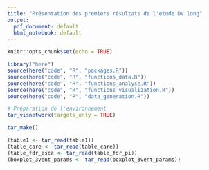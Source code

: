 ```yaml
---
title: "Présentation des premiers résultats de l'étude DV long"
output:
  pdf_document: default
  html_notebook: default
---
```


```r
knitr::opts_chunk$set(echo = TRUE)
```

```r
library("here")
source(here("code", "R", "packages.R"))
source(here("code", "R", "functions_data.R"))
source(here("code", "R", "functions_analyse.R"))
source(here("code", "R", "functions_visualization.R"))
source(here("code", "R", "data_generation.R"))
```

```r
# Préparation de l'environnement
tar_visnetwork(targets_only = TRUE)
```

```r
tar_make()
```


```r
(table1 <- tar_read(table1))
(table_care <- tar_read(table_care))
(table_fdr_esca <- tar_read(table_fdr_pi))
(boxplot_3vent_params <- tar_read(boxplot_3vent_params))
```
